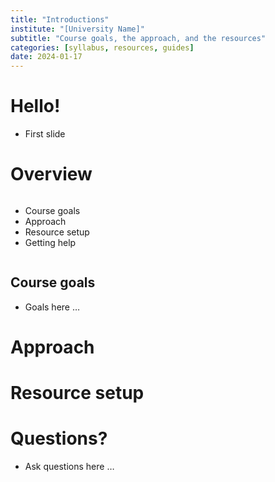 ```yaml
---
title: "Introductions"
institute: "[University Name]"
subtitle: "Course goals, the approach, and the resources"
categories: [syllabus, resources, guides]
date: 2024-01-17
---
```


# Hello!

- First slide

# Overview


::: {.column width="50%"}
- Course goals
- Approach
- Resource setup
- Getting help
:::


## Course goals

- Goals here ...

# Approach

# Resource setup


# Questions?

- Ask questions here ...
